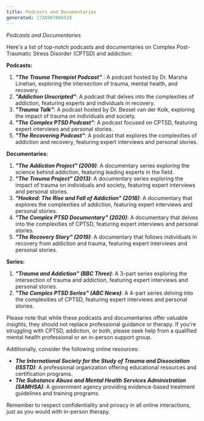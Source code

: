```yaml
---
title: Podcasts and Documentaries
generated: 1726987606518
---
```


_Podcasts and Documentaries_

Here's a list of top-notch podcasts and documentaries on Complex Post-Traumatic Stress Disorder (CPTSD) and addiction:

**Podcasts:**

1. **_"The Trauma Therapist Podcast"_** : A podcast hosted by Dr. Marsha Linehan, exploring the intersection of trauma, mental health, and recovery.
2. **_"Addiction Unscripted"_**: A podcast that delves into the complexities of addiction, featuring experts and individuals in recovery.
3. **_"Trauma Talk"_**: A podcast hosted by Dr. Bessel van der Kolk, exploring the impact of trauma on individuals and society.
4. **_"The Complex PTSD Podcast"_**: A podcast focused on CPTSD, featuring expert interviews and personal stories.
5. **_"The Recovering Podcast"_**: A podcast that explores the complexities of addiction and recovery, featuring expert interviews and personal stories.

**Documentaries:**

1. **_"The Addiction Project" (2009)_**: A documentary series exploring the science behind addiction, featuring leading experts in the field.
2. **_"The Trauma Project" (2013)_**: A documentary series exploring the impact of trauma on individuals and society, featuring expert interviews and personal stories.
3. **_"Hooked: The Rise and Fall of Addiction" (2018)_**: A documentary that explores the complexities of addiction, featuring expert interviews and personal stories.
4. **_"The Complex PTSD Documentary" (2020)_**: A documentary that delves into the complexities of CPTSD, featuring expert interviews and personal stories.
5. **_"The Recovery Story" (2019)_**: A documentary that follows individuals in recovery from addiction and trauma, featuring expert interviews and personal stories.

**Series:**

1. **_"Trauma and Addiction" (BBC Three)_**: A 3-part series exploring the intersection of trauma and addiction, featuring expert interviews and personal stories.
2. **_"The Complex PTSD Series" (ABC News)_**: A 4-part series delving into the complexities of CPTSD, featuring expert interviews and personal stories.

Please note that while these podcasts and documentaries offer valuable insights, they should not replace professional guidance or therapy. If you're struggling with CPTSD, addiction, or both, please seek help from a qualified mental health professional or an in-person support group.

Additionally, consider the following online resources:

- **_The International Society for the Study of Trauma and Dissociation (ISSTD)_**: A professional organization offering educational resources and certification programs.
- **_The Substance Abuse and Mental Health Services Administration (SAMHSA)_**: A government agency providing evidence-based treatment guidelines and training programs.

Remember to respect confidentiality and privacy in all online interactions, just as you would with in-person therapy.
